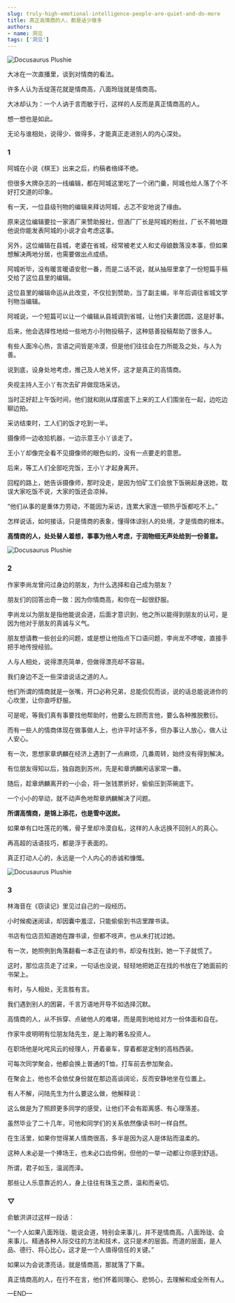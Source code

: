 ```yaml
---
slug: truly-high-emotional-intelligence-people-are-quiet-and-do-more
title: 真正高情商的人，都是话少做多
authors:
- name: 洞见
tags: ['洞见']
---
```




![Docusaurus Plushie](./1.jpeg)



大冰在一次直播里，谈到对情商的看法。

许多人认为舌绽莲花就是情商高，八面玲珑就是情商高。

大冰却认为：一个人讷于言而敏于行，这样的人反而是真正情商高的人。

想一想也是如此。

无论与谁相处，说得少、做得多，才能真正走进别人的内心深处。


<div style={{textAlign: 'center', color: '#FF8C00'}}>  
  <h3>1</h3>
</div>


阿城在小说《棋王》出来之后，约稿者络绎不绝。

但很多大牌杂志的一线编辑，都在阿城这里吃了一个闭门羹，阿城也给人落了个不好打交道的印象。

有一天，一位县级刊物的编辑来拜访阿城，忐忑不安地说了缘由。

原来这位编辑要拉一家酒厂来赞助报社，但酒厂厂长是阿城的粉丝，厂长不屑地跟他说你能发表阿城的小说才会考虑这事。

另外，这位编辑在县城，老婆在省城，经常被老丈人和丈母娘数落没本事，但如果想解决两地分居，也需要做出点成绩。

阿城听毕，没有暖言暖语安慰一番，而是二话不说，就从抽屉里拿了一份短篇手稿交给了这位县里的编辑。

这位县里的编辑命运从此改变，不仅拉到赞助，当了副主编，半年后调往省城文学刊物当编辑。

阿城说，一个短篇可以让一个编辑从县城调到省城，让他们夫妻团圆，这是好事。

后来，他会选择性地给一些地方小刊物投稿子，这种慈善投稿帮助了很多人。

有些人面冷心热，言语之间皆是冷漠，但是他们往往会在力所能及之处，与人为善。

说到底，设身处地考虑，推己及人地关怀，这才是真正的高情商。

央视主持人王小丫有次去矿井做现场采访。

当时正好赶上午饭时间，他们就和刚从煤窑底下上来的工人们围坐在一起，边吃边聊边拍。

采访结束时，工人们的饭才吃到一半。

摄像师一边收拾机器，一边示意王小丫该走了。

王小丫却像完全看不见摄像师的眼色似的，没有一点要走的意思。

后来，等工人们全部吃完饭，王小丫才起身离开。

回程的路上，她告诉摄像师，那时没走，是因为怕矿工们会放下饭碗起身送她，耽误大家吃饭不说，大家的饭还会凉掉。

“他们从事的是重体力劳动，不能因为采访，连累大家连一顿热乎饭都吃不上。”

怎样说话，如何接话，只是情商的表象，懂得体谅别人的处境，才是情商的根本。

**高情商的人，处处替人着想，事事为他人考虑，于润物细无声处给到一份善意。**



![Docusaurus Plushie](./2.jpeg)

<div style={{textAlign: 'center', color: '#FF8C00'}}>  
  <h3>2</h3>
</div>



作家李尚龙曾问过身边的朋友，为什么选择和自己成为朋友？

朋友们的回答出奇一致：因为你情商高，和你在一起很舒服。

李尚龙以为朋友是指他能说会道，后面才意识到，他之所以能得到朋友的认可，是因为他对于朋友的真诚与义气。

朋友想请教一些创业的问题，或是想让他指点下口语问题，李尚龙不啰唆，直接手把手地传授经验。

人与人相处，说得漂亮简单，但做得漂亮却不容易。

我们身边不乏一些深谙说话之道的人。

他们所谓的情商就是一张嘴，开口必称兄弟，总能侃侃而谈，说的话总能说进你的心坎里，让你直呼舒服。

可是呢，等我们真有事要找他帮助时，他要么左顾而言他，要么各种推脱敷衍。

而有一些人的情商体现在做事做人上，也许平时话不多，但办事让人放心，做人让人安心。

有一次，思想家章炳麟在经济上遇到了一点麻烦，几番周转，始终没有得到解决。

有位朋友得知以后，独自跑到苏州，先是和章炳麟闲话家常一番。

随后，趁章炳麟离开的一小会，将一张钱票折好，偷偷压到茶碗底下。

一个小小的举动，就不动声色地帮章炳麟解决了问题。

**所谓高情商，是锦上添花，也是雪中送炭。**

如果单有口吐莲花的嘴，骨子里却冷漠自私，这样的人永远换不回别人的真心。

再高超的话语技巧，都是浮于表面的。

真正打动人心的，永远是一个人内心的赤诚和慷慨。



![Docusaurus Plushie](./3.jpeg)

<div style={{textAlign: 'center', color: '#FF8C00'}}>  
  <h3>3</h3>
</div>



林海音在《窃读记》里见过自己的一段经历。

小时候痴迷阅读，却因囊中羞涩，只能偷偷到书店里蹭书读。

书店有位店员知道她在蹭书读，但都不吱声，也从未打扰过她。

有一次，她照例到角落翻看一本正在读的书，却没有找到，她一下子就慌了。

这时，那位店员走了过来，一句话也没说，轻轻地把她正在找的书放在了她面前的书架上。

有时，与人相处，无言胜有言。

我们遇到别人的困窘，千言万语地开导不如选择沉默。

高情商的人，从不拆穿、点破他人的难堪，而是周到地给对方一份体面和自在。

作家牛皮明明有位朋友陆先生，是上海的著名投资人。

在职场他是叱咤风云的经理人，开着豪车，穿着都是定制的高档西装。

可每次同学聚会，他都会换上普通的T恤，打车前去参加聚会。

在聚会上，他也不会依仗身份就在那边高谈阔论，反而安静地坐在位置上。

有人不解，问陆先生为什么要这么做，他解释说：

这么做是为了照顾更多同学的感受，让他们不会有距离感、有心理落差。

虽然毕业了二十几年，可他和同学们的关系依然像读书时一样自然。

在生活里，如果你觉得某人情商很高，多半是因为这人是体贴而温柔的。

这种人未必是一个捧场王，也未必口齿伶俐，但他的一举一动都让你感到舒适。

所谓，君子如玉，温润而泽。

那些让人乐意靠近的人，身上往往有珠玉之质，温和而亲切。



<div style={{textAlign: 'center', color: '#FF8C00'}}>  
  <h3>▽</h3>
</div>



俞敏洪讲过这样一段话：

“一个人如果八面玲珑、能说会道，特别会来事儿，并不是情商高。八面玲珑、会来事儿、精通各种人际交往的方法和技术，这只是术的层面。而道的层面，是人品、德行、将心比心，这才是一个人值得信任的关键。”

如果以为会说漂亮话，就是情商高，那就落了下乘。

真正情商高的人，在行不在言，他们怀着同理心、悲悯心，去理解和成全所有人。





—END—





